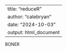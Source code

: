 
---
title: "reduceR"
author: "calebryan"
date: "2024-10-03"
output: html_document
---






























































BONER